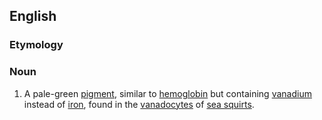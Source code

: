 ==English==

===Etymology===
{{confix|en|hemo|vanadium|in}}

===Noun===
{{en-noun|-}}

# A pale-green [[pigment]], similar to [[hemoglobin]] but containing [[vanadium]] instead of [[iron]], found in the [[vanadocyte]]s of [[sea squirt]]s.